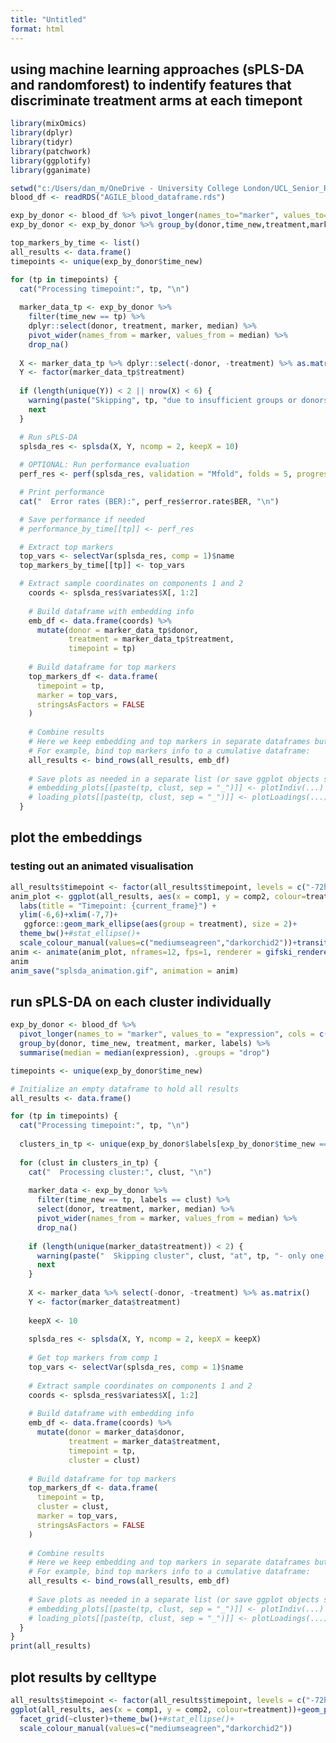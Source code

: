 ```yaml
---
title: "Untitled"
format: html
---
```


## using machine learning approaches (sPLS-DA and randomforest) to indentify features that discriminate treatment arms at each timepont
```r
library(mixOmics)
library(dplyr)
library(tidyr)
library(patchwork)
library(ggplotify)
library(gganimate)
```


```r
setwd("c:/Users/dan_m/OneDrive - University College London/UCL_Senior_Research_Fellow/AGILE/Blood/sub_clustering")
blood_df <- readRDS("AGILE_blood_dataframe.rds")
```


```r
exp_by_donor <- blood_df %>% pivot_longer(names_to="marker", values_to="expression", cols=c(1:31))
exp_by_donor <- exp_by_donor %>% group_by(donor,time_new,treatment,marker) %>% summarise(median = median(expression), .groups="drop")
```

```r
top_markers_by_time <- list()
all_results <- data.frame()
timepoints <- unique(exp_by_donor$time_new)

for (tp in timepoints) {
  cat("Processing timepoint:", tp, "\n")
  
  marker_data_tp <- exp_by_donor %>%
    filter(time_new == tp) %>%
    dplyr::select(donor, treatment, marker, median) %>%
    pivot_wider(names_from = marker, values_from = median) %>%
    drop_na()
  
  X <- marker_data_tp %>% dplyr::select(-donor, -treatment) %>% as.matrix()
  Y <- factor(marker_data_tp$treatment)
  
  if (length(unique(Y)) < 2 || nrow(X) < 6) {
    warning(paste("Skipping", tp, "due to insufficient groups or donors"))
    next
  }

  # Run sPLS-DA
  splsda_res <- splsda(X, Y, ncomp = 2, keepX = 10)
  
  # OPTIONAL: Run performance evaluation
  perf_res <- perf(splsda_res, validation = "Mfold", folds = 5, progressBar = FALSE, nrepeat = 10)

  # Print performance
  cat("  Error rates (BER):", perf_res$error.rate$BER, "\n")

  # Save performance if needed
  # performance_by_time[[tp]] <- perf_res

  # Extract top markers
  top_vars <- selectVar(splsda_res, comp = 1)$name
  top_markers_by_time[[tp]] <- top_vars

  # Extract sample coordinates on components 1 and 2
    coords <- splsda_res$variates$X[, 1:2]
    
    # Build dataframe with embedding info
    emb_df <- data.frame(coords) %>%
      mutate(donor = marker_data_tp$donor,
             treatment = marker_data_tp$treatment,
             timepoint = tp)
    
    # Build dataframe for top markers
    top_markers_df <- data.frame(
      timepoint = tp,
      marker = top_vars,
      stringsAsFactors = FALSE
    )
    
    # Combine results
    # Here we keep embedding and top markers in separate dataframes but can store both
    # For example, bind top markers info to a cumulative dataframe:
    all_results <- bind_rows(all_results, emb_df)
    
    # Save plots as needed in a separate list (or save ggplot objects somewhere)
    # embedding_plots[[paste(tp, clust, sep = "_")]] <- plotIndiv(...)
    # loading_plots[[paste(tp, clust, sep = "_")]] <- plotLoadings(...)
  }

```

## plot the embeddings
### testing out an animated visualisation
```r
all_results$timepoint <- factor(all_results$timepoint, levels = c("-72h", "0h", "6h", "24h", "48h", "72h"))
anim_plot <- ggplot(all_results, aes(x = comp1, y = comp2, colour=treatment))+geom_point(size = 5)+
  labs(title = "Timepoint: {current_frame}") +
  ylim(-6,6)+xlim(-7,7)+
   ggforce::geom_mark_ellipse(aes(group = treatment), size = 2)+
  theme_bw()+#stat_ellipse()+
  scale_colour_manual(values=c("mediumseagreen","darkorchid2"))+transition_manual(timepoint)
anim <- animate(anim_plot, nframes=12, fps=1, renderer = gifski_renderer(), width=600, height=500, res=100)
anim
anim_save("splsda_animation.gif", animation = anim)
```

## run sPLS-DA on each cluster individually
```r
exp_by_donor <- blood_df %>%
  pivot_longer(names_to = "marker", values_to = "expression", cols = c(1:31)) %>%
  group_by(donor, time_new, treatment, marker, labels) %>%
  summarise(median = median(expression), .groups = "drop")

timepoints <- unique(exp_by_donor$time_new)

# Initialize an empty dataframe to hold all results
all_results <- data.frame()

for (tp in timepoints) {
  cat("Processing timepoint:", tp, "\n")
  
  clusters_in_tp <- unique(exp_by_donor$labels[exp_by_donor$time_new == tp])
  
  for (clust in clusters_in_tp) {
    cat("  Processing cluster:", clust, "\n")
    
    marker_data <- exp_by_donor %>%
      filter(time_new == tp, labels == clust) %>%
      select(donor, treatment, marker, median) %>%
      pivot_wider(names_from = marker, values_from = median) %>%
      drop_na()
    
    if (length(unique(marker_data$treatment)) < 2) {
      warning(paste("  Skipping cluster", clust, "at", tp, "- only one treatment group"))
      next
    }
    
    X <- marker_data %>% select(-donor, -treatment) %>% as.matrix()
    Y <- factor(marker_data$treatment)
    
    keepX <- 10
    
    splsda_res <- splsda(X, Y, ncomp = 2, keepX = keepX)
    
    # Get top markers from comp 1
    top_vars <- selectVar(splsda_res, comp = 1)$name
    
    # Extract sample coordinates on components 1 and 2
    coords <- splsda_res$variates$X[, 1:2]
    
    # Build dataframe with embedding info
    emb_df <- data.frame(coords) %>%
      mutate(donor = marker_data$donor,
             treatment = marker_data$treatment,
             timepoint = tp,
             cluster = clust)
    
    # Build dataframe for top markers
    top_markers_df <- data.frame(
      timepoint = tp,
      cluster = clust,
      marker = top_vars,
      stringsAsFactors = FALSE
    )
    
    # Combine results
    # Here we keep embedding and top markers in separate dataframes but can store both
    # For example, bind top markers info to a cumulative dataframe:
    all_results <- bind_rows(all_results, emb_df)
    
    # Save plots as needed in a separate list (or save ggplot objects somewhere)
    # embedding_plots[[paste(tp, clust, sep = "_")]] <- plotIndiv(...)
    # loading_plots[[paste(tp, clust, sep = "_")]] <- plotLoadings(...)
  }
}
print(all_results)
```

## plot results by celltype
```r
all_results$timepoint <- factor(all_results$timepoint, levels = c("-72h", "0h", "6h", "24h", "48h", "72h"))
ggplot(all_results, aes(x = comp1, y = comp2, colour=treatment))+geom_point()+
  facet_grid(~cluster)+theme_bw()+#stat_ellipse()+
  scale_colour_manual(values=c("mediumseagreen","darkorchid2"))

```